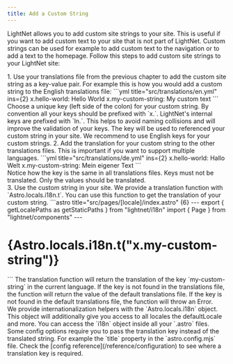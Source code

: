 ```yaml
---
title: Add a Custom String
---
```




LightNet allows you to add custom site strings to your site. This is useful if you want to add custom text to your site that is not part of LightNet.
Custom strings can be used for example to add custom text to the navigation or to add a text to the homepage.
Follow this steps to add custom site strings to your LightNet site:

<Steps>
1. Use your translations file from the previous chapter to add the custom site string as a key-value pair. For example 
    this is how you would add a custom string to the English translations file:
    ```yml title="src/translations/en.yml" ins={2}   
    x.hello-world: Hello World
    x.my-custom-string: My custom text
    ```
    Choose a unique key (left side of the colon) for your custom string. By convention all your keys should be prefixed with `x.`. LightNet's internal keys are prefixed with `ln.`. 
    This helps to avoid naming collisions and will improve the validation of your keys.
    The key will be used to referenced your custom string in your site. We recommend to use English keys for your custom strings.
2. Add the translation for your custom string to the other translations files. This is important if you want to support multiple languages.
   ```yml title="src/translations/de.yml" ins={2}
    x.hello-world: Hallo Welt
    x.my-custom-string: Mein eigener Text
    ```
    <Aside type="caution">
        Notice how the key is the same in all translations files. Keys must not be translated. Only the values should be translated.
    </Aside>
3. Use the custom string in your site. We provide a translation function with `Astro.locals.i18n.t`. You can use this function to get the translation of your custom string.
    ```astro title="src/pages/[locale]/index.astro" {6}
    ---
    export { getLocalePaths as getStaticPaths } from "lightnet/i18n"
    import { Page } from "lightnet/components"
    ---
    <Page>
        <h1>{Astro.locals.i18n.t("x.my-custom-string")}</h1>
    </Page>
    ```
    The translation function will return the translation of the key `my-custom-string` in the current language.
    If the key is not found in the translations file, the function will return the value of the default translations file.
    If the key is not found in the default translations file, the function will throw an Error.
    <Aside type="tip">
        We provide internationalization helpers with the `Astro.locals.i18n` object. This object will additionally give you access to all 
        locales the defaultLocale and more. You can access the `i18n` object inside all your `.astro` files.
    </Aside>
    Some config options require you to pass the translation key instead of the translated string. For example the `title` property in the `astro.config.mjs` file.
    Check the [config reference](/reference/configuration) to see where a translation key is required.
</Steps>